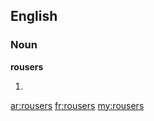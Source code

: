 ==English==

===Noun===
'''rousers'''

# {{plural of|[[rouser]]}}

[[ar:rousers]]
[[fr:rousers]]
[[my:rousers]]